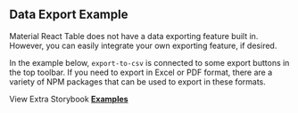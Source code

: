 
<Head>
  <title>Data Export Example - Material React Table V2 Docs</title>
  <meta
    name="description"
    content="An example of how to export data to CSV using Material React Table."
  />
  <meta
    property="og:title"
    content="Data Exporting Material React Table Example"
  />
  <meta
    property="og:description"
    content="Learn how to add data exporting functionality (csv, xls, pdf) to Material React Table."
  />
</Head>

## Data Export Example

Material React Table does not have a data exporting feature built in. However, you can easily integrate your own exporting feature, if desired.

In the example below, `export-to-csv` is connected to some export buttons in the top toolbar. If you need to export in Excel or PDF format, there are a variety of NPM packages that can be used to export in these formats.

<Example />

View Extra Storybook **[Examples](https://www.material-react-table.dev/?path=/story/prop-playground--default)**
